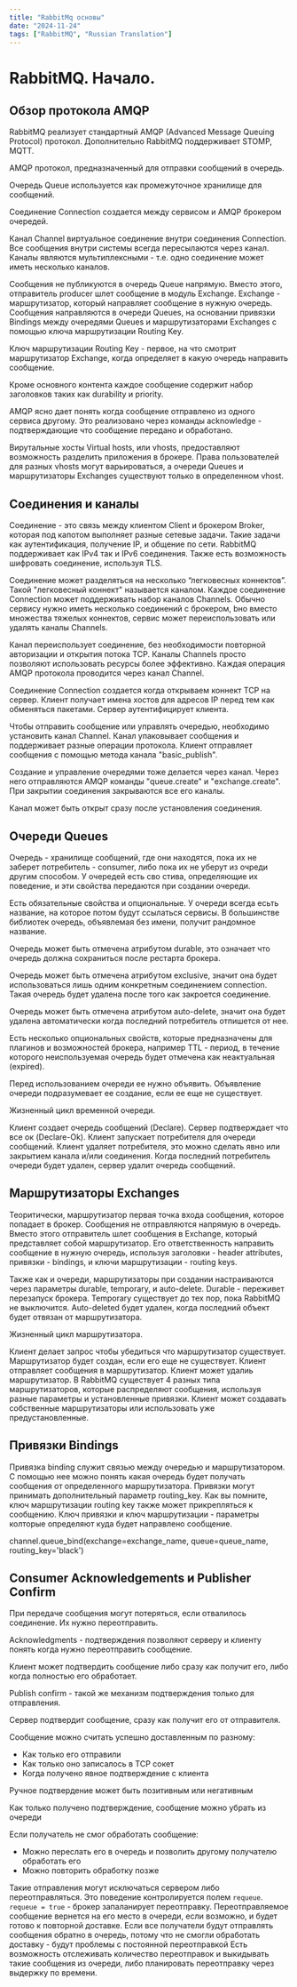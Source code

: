 ```yaml
---
title: "RabbitMq основы"
date: "2024-11-24"
tags: ["RabbitMQ", "Russian Translation"]
---
```


# RabbitMQ. Начало.

## Обзор протокола AMQP

RabbitMQ реализует стандартный AMQP (Advanced Message Queuing Protocol) протокол. Дополнительно RabbitMQ поддерживает STOMP, MQTT.

AMQP протокол, предназначенный для отправки сообщений в очередь.

Очередь Queue используется как промежуточное хранилище для сообщений.

Соединение Connection создается между сервисом и AMQP брокером очередей.

Канал Channel виртуальное соединение внутри соединения Connection. Все сообщения внутри системы всегда пересылаются через канал.
Каналы являются мультиплексными - т.е. одно соединение может иметь несколько каналов.

Сообщения не публикуются в очередь Queue напрямую.
Вместо этого, отправитель producer шлет сообщение в модуль Exchange.
Exchange - маршрутизатор, который направляет сообщение в нужную очередь.
Сообщения направляются в очереди Queues, на основании привязки Bindings между очередями Queues и маршрутизаторами Exchanges с помощью ключа маршрутизации Routing Key.

Ключ маршрутизации Routing Key - первое, на что смотрит маршрутизатор Exchange, когда определяет в какую очередь направить сообщение.

Кроме основного контента каждое сообщение содержит набор заголовков таких как durability и priority.

AMQP ясно дает понять когда сообщение отправлено из одного сервиса другому.
Это реализовано через команды acknowledge - подтверждающие что сообщение передано и обработано.

Вирутальные хосты Virtual hosts, или vhosts, предоставляют возможность разделить приложения в брокере.
Права пользователей для разных vhosts могут варьироваться, а очереди Queues и маршрутизаторы Exchanges существуют только в определенном vhost.

## Соединения и каналы

Соединение - это связь между клиентом Client и брокером Broker, которая под капотом выполняет разные сетевые задачи. Такие задачи как аутентификация, получение IP, и общение по сети. RabbitMQ поддерживает как IPv4 так и IPv6 соединения. Также есть возможность шифровать соединение, используя TLS.

Соединение может разделяться на несколько “легковесных коннектов”. Такой "легковесный коннект" называется каналом. Каждое соединение Connection может поддерживать набор каналов Channels. Обычно сервису нужно иметь несколько соединений с брокером, bно вместо множества тяжелых коннектов, сервис может переиспользовать или удалять каналы Channels.

Канал переиспользует соединение, без необходимости повторной авторизации и открытия потока TCP. Каналы Channels просто позволяют использовать ресурсы более эффективно. Каждая операция AMQP протокола проводится через канал Channel.

Соединение Connection создается когда открываем коннект TCP на сервер. Клиент получает имена хостов для адресов IP перед тем как обменяться пакетами. Сервер аутентифицирует клиента.

Чтобы отправить сообщение или управлять очередью, необходимо установить канал Channel. Канал упаковывает сообщения и поддерживает разные операции протокола. Клиент отправляет сообщения с помощью метода канала "basic_publish".

Создание и управление очередями тоже делается через канал. Через него отправляются AMQP команды "queue.create" и "exchange.create". При закрытии соединения закрываются все его каналы.

Канал может быть открыт сразу после установления соединения.

## Очереди Queues

Очередь - хранилище сообщений, где они находятся, пока их не заберет потребитель - consumer, либо пока их не уберут из очреди другим способом.
У очередей есть сво стива, определяющие их поведение, и эти свойства передаются при создании очереди.

Есть обязательные свойства и опциональные. У очереди всегда есьть название, на которое потом будут ссылаться сервисы.
В большинстве библиотек очередь, объявлемая без имени, получит рандомное название.

Очередь может быть отмечена атрибутом durable, это означает что очередь должна сохраниться после рестарта брокера.

Очередь может быть отмечена атрибутом exclusive, значит она будет использоваться лишь одним конкретным соединением connection. Такая очередь будет удалена после того как закроется соединение.

Очередь может быть отмечена атрибутом auto-delete, значит она будет удалена автоматически когда последний потребитель отпишется от нее.

Есть несколько опциональных свойств, которые предназначены для плагинов и возможностей брокера, например TTL - период, в течение которого неиспользуемая очередь будет отмечена как неактуальная (expired).

Перед использованием очереди ее нужно объявить. Объявление очереди подразумевает ее создание, если ее еще не существует.

Жизненный цикл временной очереди.

Клиент создает очередь сообщений (Declare). Сервер подтверждает что все ок (Declare-Ok).
Клиент запускает потребителя для очереди сообщений.
Клиент удаляет потребителя, это можно сделать явно или закрытием канала и/или соединения.
Когда последний потребитель очереди будет удален, сервер удалит очередь сообщений.

## Маршрутизаторы Exchanges

Теоритически, маршрутизатор первая точка входа сообщения, которое попадает в брокер. Сообщения не отправляются напрямую в очередь. Вместо этого отправитель шлет сообщения в Exchange, который представляет собой маршрутизатор. Его ответственность направить сообщение в нужную очередь, используя заголовки - header attributes, привязки - bindings, и ключи маршрутизации - routing keys.

Также как и очереди, маршрутизаторы при создании настраиваются через параметры durable, temporary, и auto-delete. Durable - переживет перезапуск брокера. Temporary существует до тех пор, пока RabbitMQ не выключится. Auto-deleted будет удален, когда последний объект будет отвязан от маршрутизатора.

Жизненный цикл маршрутизатора.

Клиент делает запрос чтобы убедиться что маршрутизатор существует. Маршрутизатор будет создан, если его еще не существует.
Клиент отправляет сообщения в маршрутизатор.
Клиент может удалиь маршрутизатор.
В RabbitMQ существует 4 разных типа маршрутизаторов, которые распределяют сообщения, используя разные параметры и установленные привязки.
Клиент может создавать собственные маршрутизаторы или использовать уже предустановленные.

## Привязки Bindings

Привязка binding служит связью между очередью и маршрутизатором. С помощью нее можно понять какая очередь будет получать сообщения от определенного маршрутизатора. Привязки могут принимать дополнительный параметр routing_key. Как вы помните, ключ маршрутизации routing key также может прикрепляться к сообщению. Ключ привязки и ключ маршрутизации - параметры колторые определяют куда будет направлено сообщение.

channel.queue_bind(exchange=exchange_name, queue=queue_name, routing_key='black')

## Consumer Acknowledgements и Publisher Confirm

При передаче сообщения могут потеряться, если отвалилось соединение. Их нужно переотправить. 

Acknowledgments - подтверждения позволяют серверу и клиенту понять когда нужно переотправить сообщение.

Клиент может подтвердить сообщение либо сразу как получит его, либо когда полностью его обработает.

Publish confirm - такой же механизм подтверждения только для отправления.

Сервер подтвердит сообщение, сразу как получит его от отправителя.

Сообщение можно считать успешно доставленным по разному:
- Как только его отправили
- Как только оно записалось в TCP сокет
- Когда получено явное подтверждение с клиента

Ручное подтвердение может быть позитивным или негативным

Как только получено подтверждение, сообщение можно убрать из очереди 

Если получатель не смог обработать сообщение:
- Можно переслать его в очередь и позволить другому получателю обработать его
- Можно повторить обработку позже

Такие отправления могут исключаться сервером либо переотправляться.
Это поведение контролируется полем `requeue`.
`requeue = true` - брокер запаланирует переотправку.
Переотправляемое сообщение вернется на его место в очереди, если возможно, и будет готово к повторной доставке.
Если все получатели будут отправлять сообщения обратно в очередь, потому что не  смогли обработать доставку -  будут проблемы с постоянной переотправкой
Есть возможность отслеживать количество переотправок и выкидывать такие сообщения из очереди, либо планировать переотправку через выдержку по времени.

